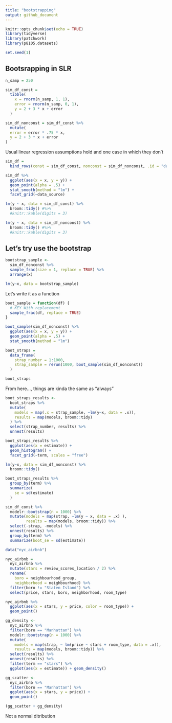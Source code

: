 ```yaml
---
title: "bootstrapping"
output: github_document
---
```


```r
knitr::opts_chunk$set(echo = TRUE)
library(tidyverse)
library(patchwork)
library(p8105.datasets)

set.seed(1)
```

## Bootsrapping in SLR

```r
n_samp = 250

sim_df_const = 
  tibble(
    x = rnorm(n_samp, 1, 1),
    error = rnorm(n_samp, 0, 1),
    y = 2 + 3 * x + error
  )

sim_df_nonconst = sim_df_const %>% 
  mutate(
  error = error * .75 * x,
  y = 2 + 3 * x + error
)
```

Usual linear regression assumptions hold and one case in which they don’t

```r
sim_df = 
  bind_rows(const = sim_df_const, nonconst = sim_df_nonconst, .id = "data_source") 

sim_df %>% 
  ggplot(aes(x = x, y = y)) + 
  geom_point(alpha = .5) +
  stat_smooth(method = "lm") +
  facet_grid(~data_source) 
```


```r
lm(y ~ x, data = sim_df_const) %>% 
  broom::tidy() #%>% 
  #knitr::kable(digits = 3)
```

```r
lm(y ~ x, data = sim_df_nonconst) %>% 
  broom::tidy() #%>% 
  #knitr::kable(digits = 3)
```

## Let's try use the bootstrap

```r
bootstrap_sample <-
  sim_df_nonconst %>%
  sample_frac(size = 1, replace = TRUE) %>%
  arrange(x)

lm(y~x, data = bootstrap_sample)
```

Let's write it as a function

```r
boot_sample = function(df) {
  # KEY With replacement
  sample_frac(df, replace = TRUE)
}
```

```r
boot_sample(sim_df_nonconst) %>% 
  ggplot(aes(x = x, y = y)) + 
  geom_point(alpha = .5) +
  stat_smooth(method = "lm")
```

```r
boot_straps = 
  data_frame(
    strap_number = 1:1000,
    strap_sample = rerun(1000, boot_sample(sim_df_nonconst))
  )

boot_straps
```

From here..., things are kinda the same as "always"

```r
boot_straps_results <-
  boot_straps %>%
  mutate(
    models = map(.x = strap_sample, ~lm(y~x, data = .x)),
    results = map(models, broom::tidy)
  ) %>%
  select(strap_number, results) %>%
  unnest(results)
```

```r
boot_straps_results %>%
  ggplot(aes(x = estimate)) +
  geom_histogram() +
  facet_grid(~term, scales = "free")

lm(y~x, data = sim_df_nonconst) %>%
  broom::tidy()

boot_straps_results %>%
  group_by(term) %>%
  summarize(
    se = sd(estimate)
  )
```

```r
sim_df_const %>% 
  modelr::bootstrap(n = 1000) %>% 
  mutate(models = map(strap, ~lm(y ~ x, data = .x) ),
         results = map(models, broom::tidy)) %>% 
  select(-strap, -models) %>% 
  unnest(results) %>% 
  group_by(term) %>% 
  summarize(boot_se = sd(estimate))
```

```r
data("nyc_airbnb")

nyc_airbnb = 
  nyc_airbnb %>% 
  mutate(stars = review_scores_location / 2) %>% 
  rename(
    boro = neighbourhood_group,
    neighborhood = neighbourhood) %>% 
  filter(boro != "Staten Island") %>% 
  select(price, stars, boro, neighborhood, room_type)
```

```r
nyc_airbnb %>% 
  ggplot(aes(x = stars, y = price, color = room_type)) + 
  geom_point()
```

```r
gg_density <-
  nyc_airbnb %>% 
  filter(boro == "Manhattan") %>% 
  modelr::bootstrap(n = 1000) %>% 
  mutate(
    models = map(strap, ~ lm(price ~ stars + room_type, data = .x)),
    results = map(models, broom::tidy)) %>% 
  select(results) %>% 
  unnest(results) %>% 
  filter(term == "stars") %>% 
  ggplot(aes(x = estimate)) + geom_density()
```

```r
gg_scatter <-
  nyc_airbnb %>%
  filter(boro == "Manhattan") %>%
  ggplot(aes(x = stars, y = price)) +
  geom_point()

(gg_scatter + gg_density)
```

Not a normal ditribution



